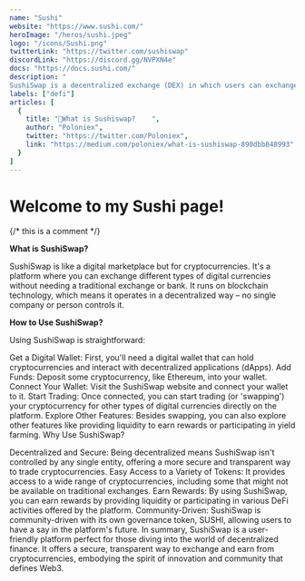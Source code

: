 ```yaml
---
name: "Sushi"
website: "https://www.sushi.com/"
heroImage: "/heros/sushi.jpeg"
logo: "/icons/Sushi.png"
twitterLink: "https://twitter.com/sushiswap"
discordLink: "https://discord.gg/NVPXN4e"
docs: "https://docs.sushi.com/"
description: "
SushiSwap is a decentralized exchange (DEX) in which users can exchange between different virtual currencies"
labels: ["defi"]
articles: [
  {
    title: "🍣What is Sushiswap?    ",
    author: "Poloniex",
    twitter: "https://twitter.com/Poloniex",
    link: "https://medium.com/poloniex/what-is-sushiswap-890dbb848993"
  }
]
---
```



# Welcome to my Sushi page!
{/* this is a comment */}
 
**What is SushiSwap?**

SushiSwap is like a digital marketplace but for cryptocurrencies. It's a platform where you can exchange different types of digital currencies without needing a traditional exchange or bank. It runs on blockchain technology, which means it operates in a decentralized way – no single company or person controls it.

**How to Use SushiSwap?**

Using SushiSwap is straightforward:

Get a Digital Wallet: First, you'll need a digital wallet that can hold cryptocurrencies and interact with decentralized applications (dApps).
Add Funds: Deposit some cryptocurrency, like Ethereum, into your wallet.
Connect Your Wallet: Visit the SushiSwap website and connect your wallet to it.
Start Trading: Once connected, you can start trading (or 'swapping') your cryptocurrency for other types of digital currencies directly on the platform.
Explore Other Features: Besides swapping, you can also explore other features like providing liquidity to earn rewards or participating in yield farming.
Why Use SushiSwap?

Decentralized and Secure: Being decentralized means SushiSwap isn't controlled by any single entity, offering a more secure and transparent way to trade cryptocurrencies.
Easy Access to a Variety of Tokens: It provides access to a wide range of cryptocurrencies, including some that might not be available on traditional exchanges.
Earn Rewards: By using SushiSwap, you can earn rewards by providing liquidity or participating in various DeFi activities offered by the platform.
Community-Driven: SushiSwap is community-driven with its own governance token, SUSHI, allowing users to have a say in the platform's future.
In summary, SushiSwap is a user-friendly platform perfect for those diving into the world of decentralized finance. It offers a secure, transparent way to exchange and earn from cryptocurrencies, embodying the spirit of innovation and community that defines Web3.
 


